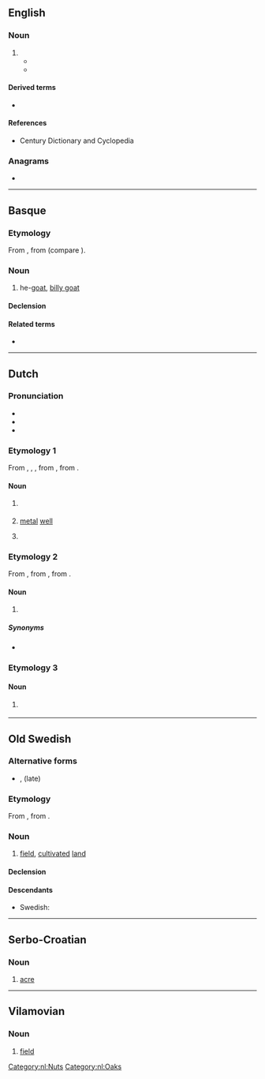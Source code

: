 {{also|Aker|åker}}
==English==

===Noun===
{{en-noun}}

# {{obsolete spelling of|acre|lang=en}}
#* {{quote-book
|year=1858
|year_published='''2006'''
|edition=Digitized
|editor=
|author=Jonathan Brown Bright
|title=The Brights of Suffolk
|chapter=
|url=http://books.google.com/books?id=qi0AAAAAQAAJ&pg=PA127&dq=%22aker%22&hl=en&sa=X&ei=N27LT_KqF-bU2AXco53ZCw&redir_esc=y#v=onepage&q=%22aker%22&f=false
|genre=
|publisher=
|isbn=
|page=127
|passage=… crope of an '''aker''' might have been worth=3 p '''aker''' ...
}}
#* {{quote-book
|year=1859
|year_published='''2009'''
|edition=Digitized
|editor=
|author=New England Historic Genealogical Society
|title=The New England Historical & Genealogical Register
|chapter=
|url=http://books.google.com/books?id=G7k-AAAAYAAJ&pg=PA295&dq=%22aker%22&hl=en&sa=X&ei=N27LT_KqF-bU2AXco53ZCw&redir_esc=y#v=onepage&q=%22aker%22&f=false
|genre=
|publisher=S.G. Drake
|isbn=
|page=295
|passage=That all rates that shall arise upon the Towne shall be layed upon Lands accordinge to every ones p'portion '''aker''' for '''aker''' of howse lotts and '''aker''' for '''aker''' of meddowe both alike on this side and both alike on the other side …
}}

====Derived terms====
* {{l|en|aker-staf}}

====References====
* Century Dictionary and Cyclopedia

===Anagrams===
* {{anagrams|en|KERA|Kear|Rake|rake|reak}}

----

==Basque==

===Etymology===
From {{inh|eu|euq-pro|*akeŕ}}, from {{m|euq-pro|*ake-||male animal}} (compare {{m|eu|aketz||boar}}).

===Noun===
{{eu-noun}}

# he-[[goat]], [[billy goat]]

====Declension====
{{eu-decl-anim noun|rr=1}}

====Related terms====
* {{l|eu|akelarre}}

{{topics|eu|Goats|Male animals}}

----

==Dutch==

===Pronunciation===
* {{IPA|lang=nl|/ˈaː.kər/}}
* {{audio|Nl-aker.ogg|Audio|lang=nl}}
* {{hyphenation|lang=nl|a|ker}}

===Etymology 1===
From {{inh|nl|dum|aker}}, {{m|dum|eker}}, {{m|dum|haker}}, from {{inh|nl|odt|*aker}}, from {{der|nl|la|aquarium}}.

====Noun====
{{nl-noun|m|akers|akertje}}

# {{lb|nl|Southern Dutch}} {{l|en|bucket}}
#: {{syn|nl|emmer}}
# {{lb|nl|historical}} [[metal]] [[well]] {{l|en|bucket}}
#: {{syn|nl|putemmer}}
# {{lb|nl|dated|Eastern Netherlands}} {{l|en|kettle}}

===Etymology 2===
From {{inh|nl|dum|aker}}, from {{inh|nl|odt|*akaran}}, from {{inh|nl|gem-pro|*akraną}}.

====Noun====
{{nl-noun|m|akers|akertje}}

# {{lb|nl|archaic}} {{l|en|acorn}}

=====Synonyms=====
* {{l|nl|eikel}}

===Etymology 3===

====Noun====
{{nl-noun|m|-s|akertje}}

# {{lb|nl|obsolete}} {{l|en|acre}}

[[Category:nl:Nuts]]
[[Category:nl:Oaks]]

----

==Old Swedish==

===Alternative forms===
* {{l|gmq-osw|akker}}, {{l|gmq-osw|aker|āker}} (late)

===Etymology===
From {{inh|gmq-osw|non|akr}}, from {{inh|gmq-osw|gem-pro|*akraz}}.

===Noun===
{{head|gmq-osw|noun|g=m}}

# [[field]], [[cultivate]]d [[land]]

====Declension====
{{gmq-osw-decl-noun-a-m|akr|nom_sg=aker|nom_sg_d=akrin|acc_sg=aker|acc_sg_d=akrin|gen_sg=akers}}

====Descendants====
* Swedish: {{l|sv|åker}}

----

==Serbo-Croatian==

===Noun===
{{sh-noun|g=m}}

# [[acre]]

----

==Vilamovian==

===Noun===
{{wym-noun|m}}

# [[field]] {{gloss|wide, open space used to grow crops}}